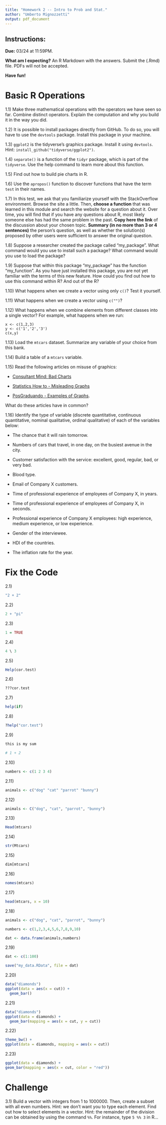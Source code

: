 ```yaml
---
title: "Homework 2 -- Intro to Prob and Stat."
author: "Umberto Mignozzetti"
output: pdf_document
---
```


## Instructions:

**Due:** 03/24 at 11:59PM.

**What am I expecting?** An R Markdown with the answers. Submit the (.Rmd) file. PDFs will not be accepted.

**Have fun!**

# Basic R Operations

1.1) Make three mathematical operations with the operators we have seen so far. Combine distinct operators. Explain the computation and why you build it in the way you did.

1.2) It is possible to install packages directly from GitHub. To do so, you will have to use the `devtools` package. Install this package in your machine.

1.3) `ggplot2` is the tidyverse's graphics package. Install it using `devtools`. Hint: `install_github("tidyverse/ggplot2")`.

1.4) `separate()` is a function of the `tidyr` package, which is part of the `tidyverse`. Use the help command to learn more about this function.

1.5) Find out how to build pie charts in R.

1.6) Use the `apropos()` function to discover functions that have the term `test` in their names.

1.7) In this test, we ask that you familiarize yourself with the StackOverflow environment. Browse the site a little. Then, __choose a function__ that was learned in this module and search the website for a question about it. Over time, you will find that if you have any questions about R, most likely someone else has had the same problem in the past. __Copy here the link__ of the discussion about your chosen topic. __Summary (in no more than 3 or 4 sentences)__ the person's question, as well as whether the solution(s) proposed by other users were sufficient to answer the original question.

1.8) Suppose a researcher created the package called "my_package". What command would you use to install such a package? What command would you use to load the package?

1.9) Suppose that within this package "my_package" has the function "my_function". As you have just installed this package, you are not yet familiar with the terms of this new feature. How could you find out how to use this command within R? And out of the R?

1.10) What happens when we create a vector using only `c()`? Test it yourself.

1.11) What happens when we create a vector using `c("")`?

1.12) What happens when we combine elements from different classes into a single vector? For example, what happens when we run:

```
x <- c(1,2,3)
y <- c('1','2','3')
c(x,y)
```

1.13) Load the `mtcars` dataset. Summarize any variable of your choice from this bank.

1.14) Build a table of a `mtcars` variable.

1.15) Read the following articles on misuse of graphics:

- [Consultant Mind: Bad Charts](https://www.consultantsmind.com/2017/04/10/bad-charts/)

- [Statistics How to - Misleading Graphs](https://www.statisticshowto.datasciencecentral.com/misleading-graphs/)

- [PosGraduando - Examples of Graphs](https://posgraduando.com/exemplos-de-graficos/).

What do these articles have in common?

1.16) Identify the type of variable (discrete quantitative, continuous quantitative, nominal qualitative, ordinal qualitative) of each of the variables below:

- The chance that it will rain tomorrow.

- Numbers of cars that travel, in one day, on the busiest avenue in the city.

- Customer satisfaction with the service: excellent, good, regular, bad, or very bad.

- Blood type.

- Email of Company X customers.

- Time of professional experience of employees of Company X, in years.

- Time of professional experience of employees of Company X, in seconds.

- Professional experience of Company X employees: high experience, medium experience, or low experience.

- Gender of the interviewee.

- HDI of the countries.

- The inflation rate for the year.

# Fix the Code

2.1) 

```r
"2 + 2"

```


2.2) 


```r
2 + "pi"

```

2.3) 


```r

1 = TRUE

```

2.4) 

```r

4 \ 3

```

2.5) 

```r

Help(cor.test)

```

2.6) 

```r

???cor.test

```

2.7) 

```r

help(if)

```

2.8) 

```r

?help("cor.test")

```

2.9) 


```r

this is my sum

# 1 + 2

```


2.10)

```r

numbers <- c(1 2 3 4)

```


2.11)

```r

animals <- c("dog" "cat" "parrot" "bunny")

```


2.12)

```r

animals <- C("dog", "cat", "parrot", "bunny")

```


2.13)

```r

Head(mtcars)

```


2.14)

```r

str(Mtcars)

```


2.15)

```r

dim[mtcars]

```


2.16)

```r

nomes(mtcars)

```


2.17)

```r

head(mtcars, x = 10)

```


2.18) 

```r

animals <- c("dog", "cat", "parrot", "bunny")

numbers <- c(1,2,3,4,5,6,7,8,9,10)

dat <- data.frame(animals,numbers)

```


2.19) 

```r

dat <- c(1:100)

save("my_data.RData", file = dat)

```

2.20) 


```r
data("diamonds")
ggplot(data = aes(x = cut)) + 
  geom_bar()
```


2.21) 

```r
data("diamonds")
ggplot(data = diamonds) + 
  geom_bar(mapping = aes(x = cut, y = cut))
```



2.22) 

```r
theme_bw() + 
ggplot(data = diamonds, mapping = aes(x = cut))
```


2.23) 


```r
ggplot(data = diamonds) + 
geom_bar(mapping = aes(x = cut, color = "red"))
```


# Challenge

3.1) Build a vector with integers from 1 to 1000000. Then, create a subset with all even numbers. Hint: we don't want you to type each element. Find out how to select elements in a vector. Hint: the remainder of the division can be obtained by using the command `%%`. For instance, type `5 %% 3` in R...
